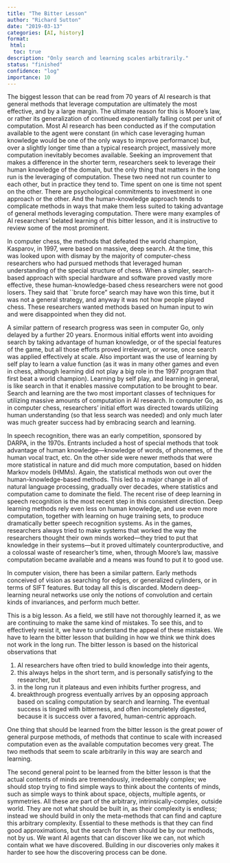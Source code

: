 ```yaml
---
title: "The Bitter Lesson"
author: "Richard Sutton"
date: "2019-03-13"
categories: [AI, history]
format:
 html:
  toc: true
description: "Only search and learning scales arbitrarily."
status: "finished"
confidence: "log"
importance: 10
---
```


The biggest lesson that can be read from 70 years of AI research is that general methods that leverage computation are ultimately the most effective, and by a large margin. The ultimate reason for this is Moore's law, or rather its generalization of continued exponentially falling cost per unit of computation. Most AI research has been conducted as if the computation available to the agent were constant (in which case leveraging human knowledge would be one of the only ways to improve performance) but, over a slightly longer time than a typical research project, massively more computation inevitably becomes available. Seeking an improvement that makes a difference in the shorter term, researchers seek to leverage their human knowledge of the domain, but the only thing that matters in the long run is the leveraging of computation. These two need not run counter to each other, but in practice they tend to. Time spent on one is time not spent on the other. There are psychological commitments to investment in one approach or the other. And the human-knowledge approach tends to complicate methods in ways that make them less suited to taking advantage of general methods leveraging computation.  There were many examples of AI researchers' belated learning of this bitter lesson, and it is instructive to review some of the most prominent.

In computer chess, the methods that defeated the world champion, Kasparov, in 1997, were based on massive, deep search. At the time, this was looked upon with dismay by the majority of computer-chess researchers who had pursued methods that leveraged human understanding of the special structure of chess. When a simpler, search-based approach with special hardware and software proved vastly more effective, these human-knowledge-based chess researchers were not good losers. They said that ``brute force" search may have won this time, but it was not a general strategy, and anyway it was not how people played chess. These researchers wanted methods based on human input to win and were disappointed when they did not.

A similar pattern of research progress was seen in computer Go, only delayed by a further 20 years. Enormous initial efforts went into avoiding search by taking advantage of human knowledge, or of the special features of the game, but all those efforts proved irrelevant, or worse, once search was applied effectively at scale. Also important was the use of learning by self play to learn a value function (as it was in many other games and even in chess, although learning did not play a big role in the 1997 program that first beat a world champion). Learning by self play, and learning in general, is like search in that it enables massive computation to be brought to bear. Search and learning are the two most important classes of techniques for utilizing massive amounts of computation in AI research. In computer Go, as in computer chess, researchers' initial effort was directed towards utilizing human understanding (so that less search was needed) and only much later was much greater success had by embracing search and learning.

In speech recognition, there was an early competition, sponsored by DARPA, in the 1970s. Entrants included a host of special methods that took advantage of human knowledge---knowledge of words, of phonemes, of the human vocal tract, etc. On the other side were newer methods that were more statistical in nature and did much more computation, based on hidden Markov models (HMMs). Again, the statistical methods won out over the human-knowledge-based methods. This led to a major change in all of natural language processing, gradually over decades, where statistics and computation came to dominate the field. The recent rise of deep learning in speech recognition is the most recent step in this consistent direction. Deep learning methods rely even less on human knowledge, and use even more computation, together with learning on huge training sets, to produce dramatically better speech recognition systems. As in the games, researchers always tried to make systems that worked the way the researchers thought their own minds worked---they tried to put that knowledge in their systems---but it proved ultimately counterproductive, and a colossal waste of researcher's time, when, through Moore's law, massive computation became available and a means was found to put it to good use.

In computer vision, there has been a similar pattern. Early methods conceived of vision as searching for edges, or generalized cylinders, or in terms of SIFT features. But today all this is discarded. Modern deep-learning neural networks use only the notions of convolution and certain kinds of invariances, and perform much better.

This is a big lesson. As a field, we still have not thoroughly learned it, as we are continuing to make the same kind of mistakes. To see this, and to effectively resist it, we have to understand the appeal of these mistakes. We have to learn the bitter lesson that building in how we think we think does not work in the long run. The bitter lesson is based on the historical observations that 

1. AI researchers have often tried to build knowledge into their agents, 
2. this always helps in the short term, and is personally satisfying to the researcher, but
3. in the long run it plateaus and even inhibits further progress, and
4. breakthrough progress eventually arrives by an opposing approach based on scaling computation by search and learning. The eventual success is tinged with bitterness, and often incompletely digested, because it is success over a favored, human-centric approach.

One thing that should be learned from the bitter lesson is the great power of general purpose methods, of methods that continue to scale with increased computation even as the available computation becomes very great. The two methods that seem to scale arbitrarily in this way are search and learning.

The second general point to be learned from the bitter lesson is that the actual contents of minds are tremendously, irredeemably complex; we should stop trying to find simple ways to think about the contents of minds, such as simple ways to think about space, objects, multiple agents, or symmetries. All these are part of the arbitrary, intrinsically-complex, outside world. They are not what should be built in, as their complexity is endless; instead we should build in only the meta-methods that can find and capture this arbitrary complexity. Essential to these methods is that they can find good approximations, but the search for them should be by our methods, not by us. We want AI agents that can discover like we can, not which contain what we have discovered. Building in our discoveries only makes it harder to see how the discovering process can be done.
